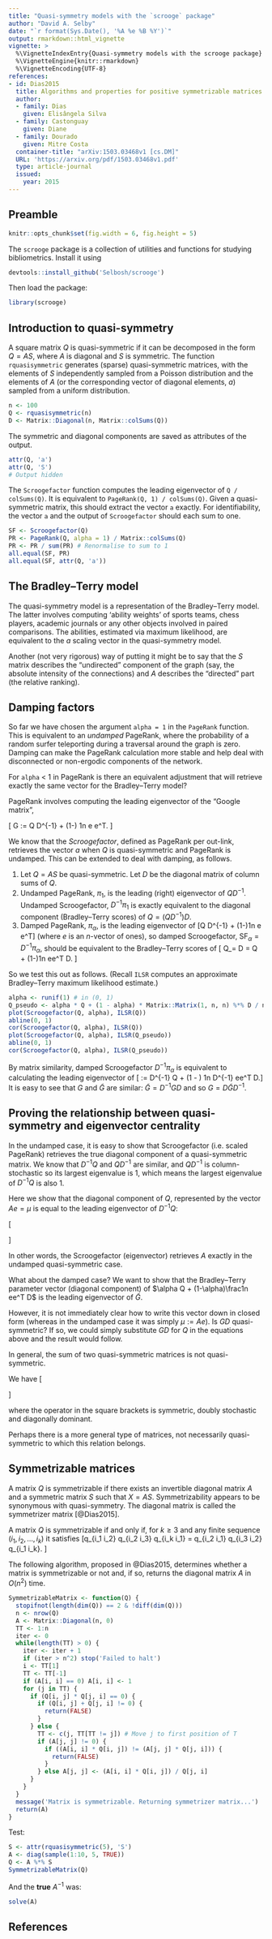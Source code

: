 ```yaml
---
title: "Quasi-symmetry models with the `scrooge` package"
author: "David A. Selby"
date: "`r format(Sys.Date(), '%A %e %B %Y')`"
output: rmarkdown::html_vignette
vignette: >
  %\VignetteIndexEntry{Quasi-symmetry models with the scrooge package}
  %\VignetteEngine{knitr::rmarkdown}
  %\VignetteEncoding{UTF-8}
references:
- id: Dias2015
  title: Algorithms and properties for positive symmetrizable matrices
  author:
  - family: Dias
    given: Elisângela Silva
  - family: Castonguay
    given: Diane
  - family: Dourado
    given: Mitre Costa
  container-title: "arXiv:1503.03468v1 [cs.DM]"
  URL: 'https://arxiv.org/pdf/1503.03468v1.pdf'
  type: article-journal
  issued:
    year: 2015
---
```


## Preamble

```r
knitr::opts_chunk$set(fig.width = 6, fig.height = 5)
```

The `scrooge` package is a collection of utilities and functions for studying bibliometrics. Install it using

```r
devtools::install_github('Selbosh/scrooge')
```

Then load the package:

```r
library(scrooge)
```

## Introduction to quasi-symmetry

A square matrix $Q$ is quasi-symmetric if it can be decomposed in the form $Q = AS$, where $A$ is diagonal and $S$ is symmetric. The function `rquasisymmetric` generates (sparse) quasi-symmetric matrices, with the elements of $S$ independently sampled from a Poisson distribution and the elements of $A$ (or the corresponding vector of diagonal elements, $a$) sampled from a uniform distribution.

```r
n <- 100
Q <- rquasisymmetric(n)
D <- Matrix::Diagonal(n, Matrix::colSums(Q))
```

The symmetric and diagonal components are saved as attributes of the output.

```r
attr(Q, 'a')
attr(Q, 'S')
# Output hidden
```

The `Scroogefactor` function computes the leading eigenvector of `Q / colSums(Q)`. It is equivalent to `PageRank(Q, 1) / colSums(Q)`. Given a quasi-symmetric matrix, this should extract the vector `a` exactly. For identifiability, the vector `a` and the output of `Scroogefactor` should each sum to one.

```r
SF <- Scroogefactor(Q)
PR <- PageRank(Q, alpha = 1) / Matrix::colSums(Q)
PR <- PR / sum(PR) # Renormalise to sum to 1
all.equal(SF, PR)
all.equal(SF, attr(Q, 'a'))
```

## The Bradley--Terry model

The quasi-symmetry model is a representation of the Bradley--Terry model. The latter involves computing 'ability weights' of sports teams, chess players, academic journals or any other objects involved in paired comparisons. The abilities, estimated via maximum likelihood, are equivalent to the $a$ scaling vector in the quasi-symmetry model.

Another (not very rigorous) way of putting it might be to say that the $S$ matrix describes the "undirected" component of the graph (say, the absolute intensity of the connections) and $A$ describes the "directed" part (the relative ranking).

## Damping factors

So far we have chosen the argument `alpha = 1` in the `PageRank` function. This is equivalent to an *undamped* PageRank, where the probability of a random surfer teleporting during a traversal around the graph is zero. Damping can make the PageRank calculation more stable and help deal with disconnected or non-ergodic components of the network.

For `alpha` < 1 in PageRank is there an equivalent adjustment that will retrieve exactly the same vector for the Bradley--Terry model?

PageRank involves computing the leading eigenvector of the "Google matrix",

\[
G := \alpha Q D^{-1}   + (1-\alpha) \frac1n e e^T.
\]

We know that the *Scroogefactor*, defined as PageRank per out-link, retrieves the vector $a$ when $Q$ is quasi-symmetric and PageRank is undamped. This can be extended to deal with damping, as follows.

1. Let $Q = AS$ be quasi-symmetric. Let $D$ be the diagonal matrix of column sums of $Q$.
2. Undamped PageRank, $\pi_1$, is the leading (right) eigenvector of $QD^{-1}$. Undamped Scroogefactor, $D^{-1}\pi_1$ is exactly equivalent to the diagonal component (Bradley--Terry scores) of $Q = (Q D^{-1}) D$.
3. Damped PageRank, $\pi_\alpha$, is the leading eigenvector of \[\alpha Q D^{-1} + (1-\alpha)\frac1n e e^T\] (where $e$ is an $n$-vector of ones), so damped Scroogefactor, $\text{SF}_\alpha = D^{-1}\pi_\alpha$, should be equivalent to the Bradley--Terry scores of
\[
Q_\alpha = \left[ \alpha Q D^{-1} + (1-\alpha)\frac1n e e^T \right] D = \alpha Q + (1-\alpha)\frac1n ee^T D.
\]

So we test this out as follows. (Recall `ILSR` computes an approximate Bradley--Terry maximum likelihood estimate.)

```r
alpha <- runif(1) # in (0, 1)
Q_pseudo <- alpha * Q + (1 - alpha) * Matrix::Matrix(1, n, n) %*% D / n
plot(Scroogefactor(Q, alpha), ILSR(Q))
abline(0, 1)
cor(Scroogefactor(Q, alpha), ILSR(Q))
plot(Scroogefactor(Q, alpha), ILSR(Q_pseudo))
abline(0, 1)
cor(Scroogefactor(Q, alpha), ILSR(Q_pseudo))
```

By matrix similarity, damped Scroogefactor $D^{-1}\pi_\alpha$ is equivalent to calculating the leading eigenvector of
\[\widetilde{G} := \alpha D^{-1} Q + (1 - \alpha) \frac1n D^{-1} ee^T D.\] It is easy to see that $G$ and $\widetilde{G}$ are similar: $\widetilde{G} = D^{-1} G D$ and so $G = D \widetilde{G} D^{-1}$.

## Proving the relationship between quasi-symmetry and eigenvector centrality

In the undamped case, it is easy to show that Scroogefactor (i.e. scaled PageRank) retrieves the true diagonal component of a quasi-symmetric matrix. We know that $D^{-1} Q$ and $Q D^{-1}$ are similar, and $Q D^{-1}$ is column-stochastic so its largest eigenvalue is 1, which means the largest eigenvalue of $D^{-1}Q$ is also 1.

Here we show that the diagonal component of $Q$, represented by the vector $Ae = \mu$ is equal to the leading eigenvector of $D^{-1} Q$:

\[\begin{aligned}
D^{-1}Q \mu
&= D^{-1} A S A e \\
&= D^{-1} A (e^T A S)^T \\
&= A D^{-1} D e \\
&= Ae \\
&= \mu.
\end{aligned}\]

In other words, the Scroogefactor (eigenvector) retrieves $A$ exactly in the undamped quasi-symmetric case.

What about the damped case? We want to show that the Bradley--Terry parameter vector (diagonal component) of $\alpha Q + (1-\alpha)\frac1n ee^T D$ is the leading eigenvector of $\widetilde{G}$.

However, it is not immediately clear how to write this vector down in closed form (whereas in the undamped case it was simply $\mu:=Ae$). Is $GD$ quasi-symmetric? If so, we could simply substitute $GD$ for $Q$ in the equations above and the result would follow.

In general, the sum of two quasi-symmetric matrices is not quasi-symmetric.

We have \[\begin{aligned}
GD &= \alpha Q + (1-\alpha)\frac1n ee^T D \\
&= \alpha Q + (1-\alpha)\frac1n ee^T \operatorname{diag}(e^TQ) \\
&= \alpha Q + (1-\alpha)\frac1n ee^T Q \\
&= \left[\alpha I + (1-\alpha)\frac1n ee^T \right] Q
\end{aligned}\]

where the operator in the square brackets is symmetric, doubly stochastic and diagonally dominant.

Perhaps there is a more general type of matrices, not necessarily quasi-symmetric to which this relation belongs.

## Symmetrizable matrices

A matrix $Q$ is symmetrizable if there exists an invertible diagonal matrix $A$ and a symmetric matrix $S$ such that $X = AS$. Symmetrizability appears to be synonymous with quasi-symmetry. The diagonal matrix is called the symmetrizer matrix [@Dias2015].

A matrix $Q$ is symmetrizable if and only if, for $k\geq 3$ and any finite sequence $(i_1, i_2, \dots, i_k)$ it satisfies
\[q_{i_1 i_2} \cdot q_{i_2 i_3} \cdot \dots \cdot q_{i_k i_1} = q_{i_2 i_1} \cdot q_{i_3 i_2} \cdot \dots \cdot q_{i_1 i_k}.
\]

The following algorithm, proposed in @Dias2015, determines whether a matrix is symmetrizable or not and, if so, returns the diagonal matrix $A$ in $O(n^2)$ time.

```r
SymmetrizableMatrix <- function(Q) {
  stopifnot(length(dim(Q)) == 2 & !diff(dim(Q)))
  n <- nrow(Q)
  A <- Matrix::Diagonal(n, 0)
  TT <- 1:n
  iter <- 0
  while(length(TT) > 0) {
    iter <- iter + 1
    if (iter > n^2) stop('Failed to halt')
    i <- TT[1]
    TT <- TT[-1]
    if (A[i, i] == 0) A[i, i] <- 1
    for (j in TT) {
      if (Q[i, j] * Q[j, i] == 0) {
        if (Q[i, j] + Q[j, i] != 0) {
          return(FALSE)
        }
      } else {
        TT <- c(j, TT[TT != j]) # Move j to first position of T
        if (A[j, j] != 0) {
          if ((A[i, i] * Q[i, j]) != (A[j, j] * Q[j, i])) {
            return(FALSE)
          }
        } else A[j, j] <- (A[i, i] * Q[i, j]) / Q[j, i]
      }
    }
  }
  message('Matrix is symmetrizable. Returning symmetrizer matrix...')
  return(A)
}
```

Test:

```r
S <- attr(rquasisymmetric(5), 'S')
A <- diag(sample(1:10, 5, TRUE))
Q <- A %*% S
SymmetrizableMatrix(Q)
```

And the **true** $A^{-1}$ was:

```r
solve(A)
```

## References
